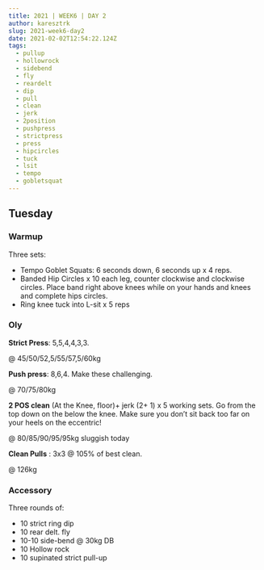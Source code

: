 ```yaml
---
title: 2021 | WEEK6 | DAY 2
author: karesztrk
slug: 2021-week6-day2
date: 2021-02-02T12:54:22.124Z
tags:
  - pullup
  - hollowrock
  - sidebend
  - fly
  - reardelt
  - dip
  - pull
  - clean
  - jerk
  - 2position
  - pushpress
  - strictpress
  - press
  - hipcircles
  - tuck
  - lsit
  - tempo
  - gobletsquat
---
```


## Tuesday

### Warmup

Three sets:

- Tempo Goblet Squats: 6 seconds down, 6 seconds up x 4 reps.
- Banded Hip Circles x 10 each leg, counter clockwise and clockwise circles. Place band right above knees while on your hands and knees and complete hips circles.
- Ring knee tuck into L-sit x 5 reps

### Oly

**Strict Press**: 5,5,4,4,3,3.

@ 45/50/52,5/55/57,5/60kg

**Push press**: 8,6,4. Make these challenging.

@ 70/75/80kg

**2 POS clean** (At the Knee, floor)+ jerk (2+ 1) x 5 working sets. Go from the top down on the below the knee. Make sure you don’t sit back too far on your heels on the eccentric!

@ 80/85/90/95/95kg sluggish today

**Clean Pulls** : 3x3 @ 105% of best clean.

@ 126kg

### Accessory

Three rounds of:

- 10 strict ring dip
- 10 rear delt. fly
- 10-10 side-bend @ 30kg DB
- 10 Hollow rock
- 10 supinated strict pull-up
